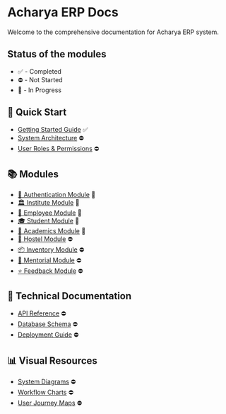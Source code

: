 # Acharya ERP Docs

Welcome to the comprehensive documentation for Acharya ERP system.

## Status of the modules

- ✅ - Completed
- ⛔️ - Not Started
- 🚧 - In Progress

## 🚀 Quick Start

- [Getting Started Guide](/contribution_guide/getting-started) ✅
- [System Architecture](/404) ⛔️
- [User Roles & Permissions](/404) ⛔️

## 📚 Modules

- [🔐 Authentication Module](/modules/authentication/introduction) 🚧
- [🏛️ Institute Module](/modules/institute/introduction) 🚧
- [👤 Employee Module](/modules/employee/my-menu/my-profile) 🚧
- [🎓 Student Module](/modules/student/introduction) 🚧
- [📖 Academics Module](/modules/academics/acadmic-master/course) 🚧
- [🏢 Hostel Module](/404) ⛔️
- [📦 Inventory Module](/404) ⛔️
- [🤝 Mentorial Module](/404) ⛔️
- [⭐ Feedback Module](/404) ⛔️

## 🔧 Technical Documentation

- [API Reference](/404) ⛔️
- [Database Schema](/404) ⛔️
- [Deployment Guide](/404) ⛔️

## 📊 Visual Resources

- [System Diagrams](/404) ⛔️
- [Workflow Charts](/404) ⛔️
- [User Journey Maps](/404) ⛔️
